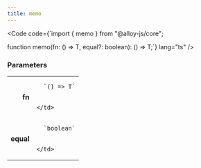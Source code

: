 ```yaml
---
title: memo
---
```







<Code code={`import { memo } from "@alloy-js/core";

function memo<T>(fn: () => T, equal?: boolean): () => T;`} lang="ts" />

### Parameters

<table>
  <tr>
    <td style="text-align: right;font-weight: bold;">fn</td>
    <td>
    
      `() => T`
      
      
    </td>
  </tr>
  <tr>
    <td style="text-align: right;font-weight: bold;">equal</td>
    <td>
    
      `boolean`
      
      
    </td>
  </tr>
</table>

